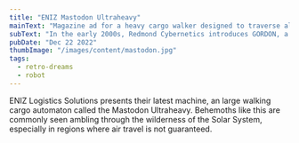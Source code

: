 ```yaml
---
title: "ENIZ Mastodon Ultraheavy"
mainText: "Magazine ad for a heavy cargo walker designed to traverse alien worlds."
subText: "In the early 2000s, Redmond Cybernetics introduces GORDON, a series of interfacer robots."
pubDate: "Dec 22 2022"
thumbImage: "/images/content/mastodon.jpg"
tags:
  - retro-dreams
  - robot
---
```


ENIZ Logistics Solutions presents their latest machine, an large walking cargo automaton called the Mastodon Ultraheavy. Behemoths like this are commonly seen ambling through the wilderness of the Solar System, especially in regions where air travel is not guaranteed.
